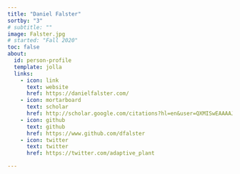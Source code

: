 ```yaml
---
title: "Daniel Falster"
sortby: "3"
# subtitle: ""
image: Falster.jpg
# started: "Fall 2020"
toc: false
about:
  id: person-profile
  template: jolla
  links:
    - icon: link
      text: website
      href: https://danielfalster.com/
    - icon: mortarboard
      text: scholar
      href: http://scholar.google.com/citations?hl=en&user=QXMISwEAAAAJ
    - icon: github
      text: github
      href: https://www.github.com/dfalster
    - icon: twitter
      text: twitter
      href: https://twitter.com/adaptive_plant

---
```


:::{#person-profile}
:::



